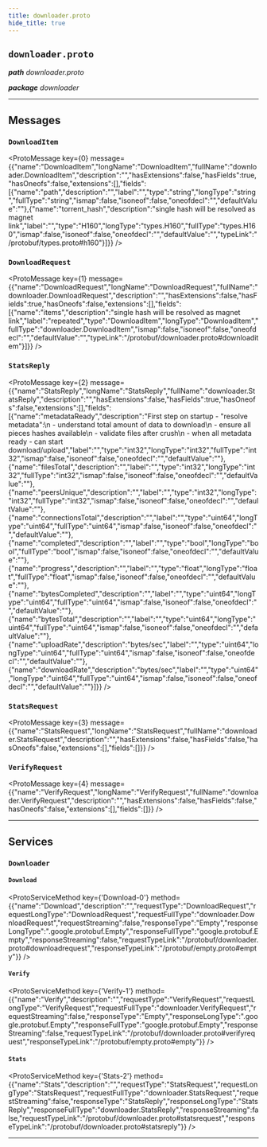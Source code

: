 ```yaml
---
title: downloader.proto
hide_title: true
---
```



## `downloader.proto`
_**path** downloader.proto_

_**package** downloader_



---

## Messages


### `DownloadItem`
<ProtoMessage key={0} message={{"name":"DownloadItem","longName":"DownloadItem","fullName":"downloader.DownloadItem","description":"","hasExtensions":false,"hasFields":true,"hasOneofs":false,"extensions":[],"fields":[{"name":"path","description":"","label":"","type":"string","longType":"string","fullType":"string","ismap":false,"isoneof":false,"oneofdecl":"","defaultValue":""},{"name":"torrent_hash","description":"single hash will be resolved as magnet link","label":"","type":"H160","longType":"types.H160","fullType":"types.H160","ismap":false,"isoneof":false,"oneofdecl":"","defaultValue":"","typeLink":"/protobuf/types.proto#h160"}]}} />


### `DownloadRequest`
<ProtoMessage key={1} message={{"name":"DownloadRequest","longName":"DownloadRequest","fullName":"downloader.DownloadRequest","description":"","hasExtensions":false,"hasFields":true,"hasOneofs":false,"extensions":[],"fields":[{"name":"items","description":"single hash will be resolved as magnet link","label":"repeated","type":"DownloadItem","longType":"DownloadItem","fullType":"downloader.DownloadItem","ismap":false,"isoneof":false,"oneofdecl":"","defaultValue":"","typeLink":"/protobuf/downloader.proto#downloaditem"}]}} />


### `StatsReply`
<ProtoMessage key={2} message={{"name":"StatsReply","longName":"StatsReply","fullName":"downloader.StatsReply","description":"","hasExtensions":false,"hasFields":true,"hasOneofs":false,"extensions":[],"fields":[{"name":"metadataReady","description":"First step on startup - \"resolve metadata\":\n  - understand total amount of data to download\n  - ensure all pieces hashes available\n  - validate files after crush\n  - when all metadata ready - can start download/upload","label":"","type":"int32","longType":"int32","fullType":"int32","ismap":false,"isoneof":false,"oneofdecl":"","defaultValue":""},{"name":"filesTotal","description":"","label":"","type":"int32","longType":"int32","fullType":"int32","ismap":false,"isoneof":false,"oneofdecl":"","defaultValue":""},{"name":"peersUnique","description":"","label":"","type":"int32","longType":"int32","fullType":"int32","ismap":false,"isoneof":false,"oneofdecl":"","defaultValue":""},{"name":"connectionsTotal","description":"","label":"","type":"uint64","longType":"uint64","fullType":"uint64","ismap":false,"isoneof":false,"oneofdecl":"","defaultValue":""},{"name":"completed","description":"","label":"","type":"bool","longType":"bool","fullType":"bool","ismap":false,"isoneof":false,"oneofdecl":"","defaultValue":""},{"name":"progress","description":"","label":"","type":"float","longType":"float","fullType":"float","ismap":false,"isoneof":false,"oneofdecl":"","defaultValue":""},{"name":"bytesCompleted","description":"","label":"","type":"uint64","longType":"uint64","fullType":"uint64","ismap":false,"isoneof":false,"oneofdecl":"","defaultValue":""},{"name":"bytesTotal","description":"","label":"","type":"uint64","longType":"uint64","fullType":"uint64","ismap":false,"isoneof":false,"oneofdecl":"","defaultValue":""},{"name":"uploadRate","description":"bytes/sec","label":"","type":"uint64","longType":"uint64","fullType":"uint64","ismap":false,"isoneof":false,"oneofdecl":"","defaultValue":""},{"name":"downloadRate","description":"bytes/sec","label":"","type":"uint64","longType":"uint64","fullType":"uint64","ismap":false,"isoneof":false,"oneofdecl":"","defaultValue":""}]}} />


### `StatsRequest`
<ProtoMessage key={3} message={{"name":"StatsRequest","longName":"StatsRequest","fullName":"downloader.StatsRequest","description":"","hasExtensions":false,"hasFields":false,"hasOneofs":false,"extensions":[],"fields":[]}} />


### `VerifyRequest`
<ProtoMessage key={4} message={{"name":"VerifyRequest","longName":"VerifyRequest","fullName":"downloader.VerifyRequest","description":"","hasExtensions":false,"hasFields":false,"hasOneofs":false,"extensions":[],"fields":[]}} />

---
## Services


### `Downloader`




#### `Download`
<ProtoServiceMethod key={'Download-0'} method={{"name":"Download","description":"","requestType":"DownloadRequest","requestLongType":"DownloadRequest","requestFullType":"downloader.DownloadRequest","requestStreaming":false,"responseType":"Empty","responseLongType":".google.protobuf.Empty","responseFullType":"google.protobuf.Empty","responseStreaming":false,"requestTypeLink":"/protobuf/downloader.proto#downloadrequest","responseTypeLink":"/protobuf/empty.proto#empty"}} />


#### `Verify`
<ProtoServiceMethod key={'Verify-1'} method={{"name":"Verify","description":"","requestType":"VerifyRequest","requestLongType":"VerifyRequest","requestFullType":"downloader.VerifyRequest","requestStreaming":false,"responseType":"Empty","responseLongType":".google.protobuf.Empty","responseFullType":"google.protobuf.Empty","responseStreaming":false,"requestTypeLink":"/protobuf/downloader.proto#verifyrequest","responseTypeLink":"/protobuf/empty.proto#empty"}} />


#### `Stats`
<ProtoServiceMethod key={'Stats-2'} method={{"name":"Stats","description":"","requestType":"StatsRequest","requestLongType":"StatsRequest","requestFullType":"downloader.StatsRequest","requestStreaming":false,"responseType":"StatsReply","responseLongType":"StatsReply","responseFullType":"downloader.StatsReply","responseStreaming":false,"requestTypeLink":"/protobuf/downloader.proto#statsrequest","responseTypeLink":"/protobuf/downloader.proto#statsreply"}} />


---


  